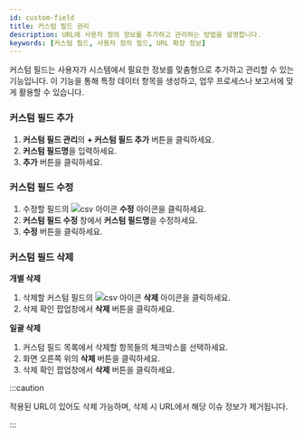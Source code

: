 ```yaml
---
id: custom-field
title: 커스텀 필드 관리
description: URL에 사용자 정의 정보를 추가하고 관리하는 방법을 설명합니다.
keywords: [커스텀 필드, 사용자 정의 필드, URL 확장 정보]
---
```


커스텀 필드는 사용자가 시스템에서 필요한 정보를 맞춤형으로 추가하고 관리할 수 있는 기능입니다. 이 기능을 통해 특정 데이터 항목을 생성하고, 업무 프로세스나 보고서에 맞게 활용할 수 있습니다.

<ImgLang img='url-pro/add-custom-field.png' desc='커스텀 필드 추가' />

### **커스텀 필드 추가**

1. **커스텀 필드 관리**의  **+ 커스텀 필드 추가** 버튼을 클릭하세요.
2. **커스텀 필드명**을 입력하세요.
3. **추가** 버튼을 클릭하세요.

### 커스텀 필드 수정

1. 수정할 필드의 ![csv 아이콘](/img/ico-edit.svg) **수정** 아이콘을 클릭하세요.
2. **커스텀 필드 수정** 창에서 **커스텀 필드명**을 수정하세요.
3. **수정** 버튼을 클릭하세요.

### 커스텀 필드 삭제

**개별 삭제**

1. 삭제할 커스텀 필드의 ![csv 아이콘](/img/ico-trash.svg) **삭제** 아이콘을 클릭하세요.
2. 삭제 확인 팝업창에서 **삭제** 버튼을 클릭하세요.

**일괄 삭제**

1. 커스텀 필드 목록에서 삭제할 항목들의 체크박스를 선택하세요.
2. 화면 오른쪽 위의 **삭제** 버튼을 클릭하세요.
3. 삭제 확인 팝업창에서 **삭제** 버튼을 클릭하세요.

:::caution

적용된 URL이 있어도 삭제 가능하며, 삭제 시 URL에서 해당 이슈 정보가 제거됩니다.

:::